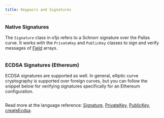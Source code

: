 ```yaml
---
title: Keypairs and Signatures
---
```



### Native Signatures
The `Signature` class in o1js refers to a Schnorr signature over the Pallas curve.  It works with the `PrivateKey` and `PublicKey` classes to 
sign and verify messages of [Field](/docs/basic-types/field.mdx) arrays.

```ts file=../snippets/keypairs-and-signatures/keypairs-and-signatures.ts start=start_native_signature end=end_native_signature
```

### ECDSA Signatures (Ethereum)
ECDSA signatures are supported as well.  In general, elliptic curve cryptography is supported over foreign curves, but you can
follow the snippet below for verifying signatures specifically for an Ethereum configuration.

```ts file=../snippets/keypairs-and-signatures/keypairs-and-signatures.ts start=start_ethereum_signature end=end_ethereum_signature
```

Read more at the language reference: [Signature](/docs/api-reference/classes/Signature.mdx), [PrivateKey](/docs/api-reference/classes/PrivateKey.mdx), [PublicKey](/docs/api-reference/classes/PublicKey.mdx), [createEcdsa](/docs/api-reference/functions/createEcdsa.mdx).
